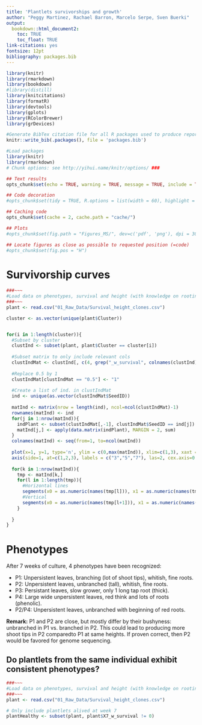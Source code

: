 ```yaml
--- 
title: 'Plantlets survivorships and growth'
author: "Peggy Martinez, Rachael Barron, Marcelo Serpe, Sven Buerki"
output:
  bookdown::html_document2: 
    toc: TRUE
    toc_float: TRUE
link-citations: yes
fontsize: 12pt
bibliography: packages.bib
---
```


```r
library(knitr)
library(rmarkdown)
library(bookdown)
#library(distill)
library(knitcitations)
library(formatR)
library(devtools)
library(gplots)
library(RColorBrewer)
library(grDevices)

#Generate BibTex citation file for all R packages used to produce report
knitr::write_bib(.packages(), file = 'packages.bib')
```


```r
#Load packages
library(knitr)
library(rmarkdown)
# Chunk options: see http://yihui.name/knitr/options/ ###

## Text results
opts_chunk$set(echo = TRUE, warning = TRUE, message = TRUE, include = TRUE)

## Code decoration
#opts_chunk$set(tidy = TRUE, R.options = list(width = 60), highlight = TRUE)

## Caching code
opts_chunk$set(cache = 2, cache.path = "cache/")

## Plots
#opts_chunk$set(fig.path = "Figures_MS/", dev=c('pdf', 'png'), dpi = 300)

## Locate figures as close as possible to requested position (=code)
#opts_chunk$set(fig.pos = "H")
```

# Survivorship curves

```r
###~~~
#Load data on phenotypes, survival and height (with knowledge on rooting clusters)
###~~~
plant <- read.csv("01_Raw_Data/Survival_height_clones.csv")

cluster <- as.vector(unique(plant$Cluster))


for(i in 1:length(cluster)){
  #Subset by cluster
  clustInd <- subset(plant, plant$Cluster == cluster[i])
  
  #Subset matrix to only include relevant cols
  clustIndMat <- clustInd[, c(4, grep("_w_survival", colnames(clustInd)))]
  
  #Replace 0.5 by 1
  clustIndMat[clustIndMat == "0.5"] <- "1"
 
  #Create a list of ind. in clustIndMat
  ind <- unique(as.vector(clustIndMat$SeedID))
  
  matInd <- matrix(nrow = length(ind), ncol=ncol(clustIndMat)-1)
  rownames(matInd) <- ind
  for(j in 1:nrow(matInd)){
    indPlant <- subset(clustIndMat[,-1], clustIndMat$SeedID == ind[j])
    matInd[j,] <- apply(data.matrix(indPlant), MARGIN = 2, sum)
  }
  colnames(matInd) <- seq(from=1, to=ncol(matInd))
  
  plot(x=1, y=1, type='n', ylim = c(0,max(matInd)), xlim=c(1,3), xaxt = 'n')
  axis(side=1, at=c(1,2,3), labels = c("3","5","7"), las=2, cex.axis=0.7)
  
  for(k in 1:nrow(matInd)){
    tmp <- matInd[k,]
    for(l in 1:length(tmp)){
      #Horizontal lines
      segments(x0 = as.numeric(names(tmp[l])), x1 = as.numeric(names(tmp[l+1])), y0 = as.numeric(tmp[l]), y1 = as.numeric(tmp[l]))
      #Vertical
      segments(x0 = as.numeric(names(tmp[l+1])), x1 = as.numeric(names(tmp[l+1])), y0 = as.numeric(tmp[l]), y1 = as.numeric(tmp[l+1]))
    }
    
  }
}
```

# Phenotypes

After 7 weeks of culture, 4 phenotypes have been recognized:

-  P1: Unpersistent leaves, branching (lot of shoot tips), whitish, fine roots.
- P2: Unpersistent leaves, unbranched (tall), whitish, fine roots.
- P3: Persistant leaves, slow grower, only 1 long tap root (thick).
- P4: Large wide unpersistent leaves, red think and lots of roots (phenolic).
- P2/P4: Unpersistent leaves, unbranched with beginning of red roots.

**Remark:** P1 and P2 are close, but mostly differ by their bushyness: unbranched in P1 vs. branched in P2. This could lead to producing more shoot tips in P2 comparedto P1 at same heights. If proven correct, then P2 would be favored for genome sequencing.

## Do plantlets from the same individual exhibit consistent phenotypes?

```r
###~~~
#Load data on phenotypes, survival and height (with knowledge on rooting clusters)
###~~~
plant <- read.csv("01_Raw_Data/Survival_height_clones.csv")

# Only include plantlets alived at week 7
plantHealthy <- subset(plant, plant$X7_w_survival != 0)

```

